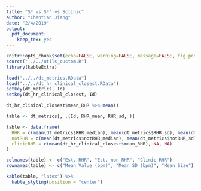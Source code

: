 ```yaml
---
title: "S* vs S*’ vs Sclinic"
author: "Chentian Jiang"
date: "2/4/2019"
output:
  pdf_document: 
    keep_tex: yes
---
```


```r
knitr::opts_chunk$set(echo=FALSE, warning=FALSE, message=FALSE, fig.pos= "h")
source("../../utils_custom.R")
library(kableExtra)

load("../../dt_metrics.RData")
load("../../dt_hr_clinical_closest.RData")
setkey(dt_metrics, Id)
setkey(dt_hr_clinical_closest, Id)
```

```r
dt_hr_clinical_closest$mean_RHR %>% mean()
```


```r
table <- dt_metrics[, .(Id, RHR_mean, RHR_sd, )]

table <- data.frame(
  RHR = c(mean(dt_metrics$RHR_median), mean(dt_metrics$RHR_sd), mean(dt_metrics$RHR_size)),
  notRHR = c(mean(dt_metrics$notRHR_median), mean(dt_metrics$notRHR_sd), mean(dt_metrics$notRHR_size)),
  clinicRHR = c(mean(dt_hr_clinical_closest$mean_RHR), NA, NA)
)

colnames(table) <- c("Est. RHR", "Est. non-RHR", "Clinic RHR")
rownames(table) <- c("Mean Value (bpm)", "Mean SD (bpm)", "Mean Size")

kable(table, "latex") %>%
  kable_styling(position = "center")
```
